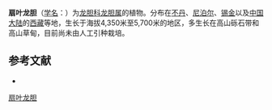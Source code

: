 {{Speciesbox
| name = 扇叶龙胆
| status = 
| status_system = 
| image =
| genus = Gentiana
| species = emodii
| authority = Marq. ex F. R. Sealy
}}

'''扇叶龙胆'''（[[学名|学名]]：{{lang|la|''Gentiana emodii''}}）为[[龙胆科|龙胆科]][[龙胆属|龙胆属]]的植物。分布在[[不丹|不丹]]、[[尼泊尔|尼泊尔]]、[[锡金|锡金]]以及[[中国大陆|中国大陆]]的[[西藏|西藏]]等地，生长于海拔4,350米至5,700米的地区，多生长在高山砾石带和高山草甸，目前尚未由人工引种栽培。

== 参考文献 ==
<div class="references-small">
* {{cite web| url =http://www.bioinfo.cn/db05/KmzwSpecies.php?action=view&id=8416| title =扇叶龙胆| work =《中国高等植物数据库全库》| publisher =中国科学院微生物研究所| author =昆明植物研究所| accessdate =2009-02-24| deadurl =yes| archiveurl =https://web.archive.org/web/20160305030733/http://www.bioinfo.cn/db05/KmzwSpecies.php?action=view&id=8416| archivedate =2016-03-05}}
</div>
{{Taxonbar|from=Q11075694}}

[[Category:龙胆属|扇叶龙胆]]


{{植物小作品}}